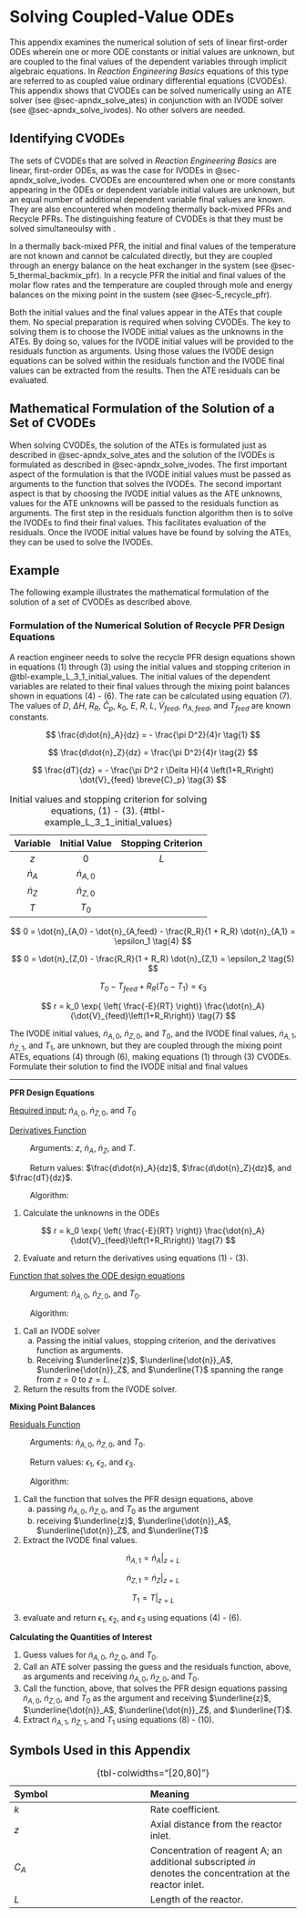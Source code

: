 # Solving Coupled-Value ODEs {#sec-apndx_solve_cvodes}

This appendix examines the numerical solution of sets of linear first-order ODEs wherein one or more ODE constants or initial values are unknown, but are coupled to the final values of the dependent variables through implicit algebraic equations. In *Reaction Engineering Basics* equations of this type are referred to as coupled value ordinary differential equations (CVODEs). This appendix shows that CVODEs can be solved numerically using an ATE solver (see @sec-apndx_solve_ates) in conjunction with an IVODE solver (see @sec-apndx_solve_ivodes). No other solvers are needed.

## Identifying CVODEs

The sets of CVODEs that are solved in *Reaction Engineering Basics* are linear, first-order ODEs, as was the case for IVODEs in @sec-apndx_solve_ivodes. CVODEs are encountered when one or more constants appearing in the ODEs or dependent variable initial values are unknown, but an equal number of additional dependent variable final values are known. They are also encountered when modeling thermally back-mixed PFRs and Recycle PFRs. The distinguishing feature of CVODEs is that they must be solved simultaneoulsy with .

In a thermally back-mixed PFR, the initial and final values of the temperature are not known and cannot be calculated directly, but they are coupled through an energy balance on the heat exchanger in the system (see @sec-5_thermal_backmix_pfr). In a recycle PFR the initial and final values of the molar flow rates and the temperature are coupled through mole and energy balances on the mixing point in the sustem (see @sec-5_recycle_pfr).

Both the initial values and the final values appear in the ATEs that couple them. No special preparation is required when solving CVODEs. The key to solving them is to choose the IVODE initial values as the unknowns in the ATEs. By doing so, values for the IVODE initial values will be provided to the residuals function as arguments. Using those values the IVODE design equations can be solved within the residuals function and the IVODE final values can be extracted from the results. Then the ATE residuals can be evaluated.

## Mathematical Formulation of the Solution of a Set of CVODEs

When solving CVODEs, the solution of the ATEs is formulated just as described in @sec-apndx_solve_ates and the solution of the IVODEs is formulated as described in @sec-apndx_solve_ivodes. The first important aspect of the formulation is that the IVODE initial values must be passed as arguments to the function that solves the IVODEs. The second important aspect is that by choosing the IVODE initial values as the ATE unknowns, values for the ATE unknowns will be passed to the residuals function as arguments. The first step in the residuals function algorithm then is to solve the IVODEs to find their final values. This facilitates evaluation of the residuals. Once the IVODE initial values have be found by solving the ATEs, they can be used to solve the IVODEs.

## Example

The following example illustrates the mathematical formulation of the solution of a set of CVODEs as described above.

### Formulation of the Numerical Solution of Recycle PFR Design Equations

A reaction engineer needs to solve the recycle PFR design equations shown in equations (1) through (3) using the initial values and stopping criterion in @tbl-example_L_3_1_initial_values. The initial values of the dependent variables are related to their final values through the mixing point balances shown in equations (4) - (6). The rate can be calculated using equation (7). The values of $D$, $\Delta H$, $R_R$, $\breve{C}_p$, $k_0$, $E$, $R$, $L$, $\dot{V}_{feed}$, $\dot{n}_{A,feed}$, and $T_{feed}$ are known constants.

$$
\frac{d\dot{n}_A}{dz} = - \frac{\pi D^2}{4}r \tag{1}
$$

$$
\frac{d\dot{n}_Z}{dz} = \frac{\pi D^2}{4}r \tag{2}
$$

$$
\frac{dT}{dz} = - \frac{\pi D^2 r \Delta H}{4 \left(1+R_R\right) \dot{V}_{feed} \breve{C}_p} \tag{3}
$$

| Variable | Initial Value | Stopping Criterion |
|:------:|:-------:|:-------:|
| $z$ | $0$ | $L$ |
| $\dot{n}_A$ | $\dot{n}_{A,0}$ | |
| $\dot{n}_Z$ | $\dot{n}_{Z,0}$ | |
| $T$ | $T_0$ | |
  
: Initial values and stopping criterion for solving  equations, (1) - (3). {#tbl-example_L_3_1_initial_values}

$$
0 = \dot{n}_{A,0} - \dot{n}_{A,feed} - \frac{R_R}{1 + R_R} \dot{n}_{A,1} = \epsilon_1 \tag{4}
$$

$$
0 = \dot{n}_{Z,0} - \frac{R_R}{1 + R_R} \dot{n}_{Z,1} = \epsilon_2 \tag{5}
$$

$$
T_0 - T_{feed} + R_R \left( T_0 - T_1 \right) = \epsilon_3 \tag{6}
$$

$$
r = k_0 \exp{ \left( \frac{-E}{RT} \right)} \frac{\dot{n}_A}{\dot{V}_{feed}\left(1+R_R\right)} \tag{7}
$$

The IVODE initial values, $\dot{n}_{A,0}$, $\dot{n}_{Z,0}$, and $T_0$, and the IVODE final values, $\dot{n}_{A,1}$, $\dot{n}_{Z,1}$, and $T_1$, are unknown, but they are coupled through the mixing point ATEs, equations (4) through (6), making equations (1) through (3) CVODEs. Formulate their solution to find the IVODE initial and final values

---

**PFR Design Equations**

[Required input:]{.underline} $\dot{n}_{A,0}$, $\dot{n}_{Z,0}$, and $T_0$

[Derivatives Function]{.underline}

$\qquad$ Arguments: $z$, $\dot{n}_A$, $\dot{n}_Z$, and $T$.

$\qquad$ Return values: $\frac{d\dot{n}_A}{dz}$, $\frac{d\dot{n}_Z}{dz}$, and $\frac{dT}{dz}$.

$\qquad$ Algorithm:

1. Calculate the unknowns in the ODEs

$$
r = k_0 \exp{ \left( \frac{-E}{RT} \right)} \frac{\dot{n}_A}{\dot{V}_{feed}\left(1+R_R\right)} \tag{7}
$$

2. Evaluate and return the derivatives using equations (1) - (3).

[Function that solves the ODE design equations]{.underline}

$\qquad$ Argument: $\dot{n}_{A,0}$, $\dot{n}_{Z,0}$, and $T_0$.

$\qquad$ Algorithm:

1. Call an IVODE solver
    a. Passing the initial values, stopping criterion, and the derivatives function as arguments.
    b. Receiving $\underline{z}$, $\underline{\dot{n}}_A$, $\underline{\dot{n}}_Z$, and $\underline{T}$ spanning the range from $z=0$ to $z=L$.
2. Return the results from the IVODE solver.

**Mixing Point Balances**

[Residuals Function]{.underline}

$\qquad$ Arguments: $\dot{n}_{A,0}$, $\dot{n}_{Z,0}$, and $T_0$.

$\qquad$ Return values: $\epsilon_1$, $\epsilon_2$, and $\epsilon_3$.

$\qquad$ Algorithm:

1. Call the function that solves the PFR design equations, above
    a. passing $\dot{n}_{A,0}$, $\dot{n}_{Z,0}$, and $T_0$ as the argument
    b. receiving $\underline{z}$, $\underline{\dot{n}}_A$, $\underline{\dot{n}}_Z$, and $\underline{T}$
2. Extract the IVODE final values.

$$
\dot{n}_{A,1} = \dot{n}_A \big \vert_{z=L} \tag{8}
$$

$$
\dot{n}_{Z,1} = \dot{n}_Z \big \vert_{z=L} \tag{9}
$$

$$
T_1 = T \big \vert_{z=L} \tag{10}
$$

3. evaluate and return $\epsilon_1$, $\epsilon_2$, and $\epsilon_3$ using equations (4) - (6).

**Calculating the Quantities of Interest**

1. Guess values for $\dot{n}_{A,0}$, $\dot{n}_{Z,0}$, and $T_0$.
2. Call an ATE solver passing the guess and the residuals function, above, as arguments and receiving $\dot{n}_{A,0}$, $\dot{n}_{Z,0}$, and $T_0$.
3. Call the function, above, that solves the PFR design equations passing $\dot{n}_{A,0}$, $\dot{n}_{Z,0}$, and $T_0$ as the argument and receiving $\underline{z}$, $\underline{\dot{n}}_A$, $\underline{\dot{n}}_Z$, and $\underline{T}$.
4. Extract $\dot{n}_{A,1}$, $\dot{n}_{Z,1}$, and $T_1$ using equations (8) - (10).

## Symbols Used in this Appendix

| Symbol | Meaning |
|:-------|:--------|
| $k$ | Rate coefficient.|
| $z$ | Axial distance from the reactor inlet. |
| $C_A$ | Concentration of reagent A; an additional subscripted $in$ denotes the concentration at the reactor inlet. |
| $L$ | Length of the reactor. |

: {tbl-colwidths="[20,80]"}